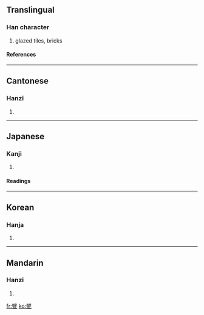 ==Translingual==
===Han character===
{{Han char|rn=98|rad=瓦|as=13|sn=18|four=7071<sub>7</sub>|canj=尸十一女弓 (SJMVN)}}
# glazed tiles, bricks
====References====
{{Han ref|kx=0752.170|dkj=21609|dj=1160.020|hdz=21433.060|uh=7513|ud=29971|bh=F049|bd=61513}}

----
==Cantonese==
===Hanzi===
{{yue-hanzi|jyut=|y=pik1}}
# {{defn|Cantonese}}

----
==Japanese==
===Kanji===
{{ja-kanji|grade=|rs=瓦13}}
# {{defn|Japanese}} 
====Readings====
{{ja-readings|on=[[へき]] (heki)|kun=[[かわら]] (kawara)|nanori=}}

----
==Korean==
===Hanja===
{{ko-hanja|hangeul=벽|eumhun=|rv=byeok|mr=pyŏk|y=pyek}}
# {{defn|Korean}}

----
==Mandarin==
===Hanzi===
{{cmn-hanzi|pin=[[pì]] ([[pi4]])|wg=p'i<sup>4</sup>}}
# {{defn|Mandarin}}

[[fr:甓]]
[[ko:甓]]